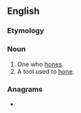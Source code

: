 {{also|Honer}}
==English==

===Etymology===
{{suffix|en|hone|er}}

===Noun===
{{en-noun}}

# One who [[hone]]s.
# A tool used to [[hone]].

===Anagrams===
* {{anagrams|en|Horne|Rhone|Rhône|heron|rhone}}